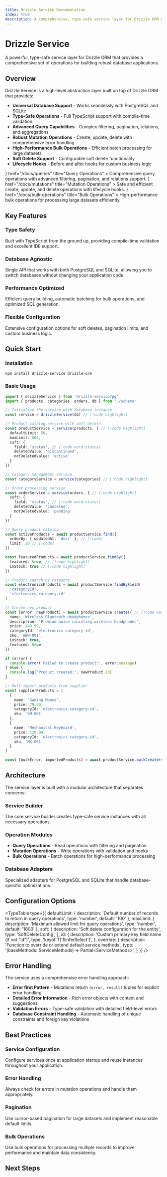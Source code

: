```yaml
---
title: Drizzle Service Documentation
index: true
description: A comprehensive, type-safe service layer for Drizzle ORM with support for PostgreSQL and SQLite, featuring advanced query capabilities, mutations, and bulk operations
---
```


# Drizzle Service

A powerful, type-safe service layer for Drizzle ORM that provides a comprehensive set of operations for building robust database applications.

## Overview

Drizzle Service is a high-level abstraction layer built on top of Drizzle ORM that provides:

- **Universal Database Support** - Works seamlessly with PostgreSQL and SQLite
- **Type-Safe Operations** - Full TypeScript support with compile-time validation
- **Advanced Query Capabilities** - Complex filtering, pagination, relations, and aggregations
- **Robust Mutation Operations** - Create, update, delete with comprehensive error handling
- **High-Performance Bulk Operations** - Efficient batch processing for large datasets
- **Soft Delete Support** - Configurable soft delete functionality
- **Lifecycle Hooks** - Before and after hooks for custom business logic

<Cards>
  <Card 
    icon={<Database />}
    href="/docs/queries" 
    title="Query Operations"
  >
    Comprehensive query operations with advanced filtering, pagination, and relations support.
  </Card>
  <Card 
    icon={<Zap />}
    href="/docs/mutations" 
    title="Mutation Operations"
  >
    Safe and efficient create, update, and delete operations with lifecycle hooks.
  </Card>
  <Card 
    icon={<Shield />}
    href="/docs/bulk-operations" 
    title="Bulk Operations"
  >
    High-performance bulk operations for processing large datasets efficiently.
  </Card>
</Cards>

## Key Features

### Type Safety
Built with TypeScript from the ground up, providing compile-time validation and excellent IDE support.

### Database Agnostic
Single API that works with both PostgreSQL and SQLite, allowing you to switch databases without changing your application code.

### Performance Optimized
Efficient query building, automatic batching for bulk operations, and optimized SQL generation.

### Flexible Configuration
Extensive configuration options for soft deletes, pagination limits, and custom business logic.

## Quick Start

### Installation

```npm
npm install drizzle-service drizzle-orm
```

### Basic Usage

```typescript title="E-commerce Product Management"
import { drizzleService } from 'drizzle-service/pg'
import { products, categories, orders, db } from './schema'

// Initialize the service with database instance
const service = drizzleService(db) // [!code highlight]

// Product catalog service with soft delete
const productService = service(products, { // [!code highlight]
  defaultLimit: 50,
  maxLimit: 500,
  soft: {
    field: 'status', // [!code word:status]
    deletedValue: 'discontinued',
    notDeletedValue: 'active'
  }
})

// Category management service
const categoryService = service(categories) // [!code highlight]

// Order processing service
const orderService = service(orders, { // [!code highlight]
  soft: {
    field: 'status', // [!code word:status]
    deletedValue: 'canceled',
    notDeletedValue: 'pending'
  }
})

// Query product catalog
const activeProducts = await productService.find({
  orderBy: { updatedAt: 'desc' }, // [!code]
  limit: 20 // [!code]
})

const featuredProducts = await productService.findBy({ 
  featured: true, // [!code highlight]
  inStock: true // [!code highlight]
})

// Product search by category
const electronicsProducts = await productService.findByField(
  'categoryId', 
  'electronics-category-id'
)

// Create new product
const [error, newProduct] = await productService.create({ // [!code word:create]
  name: 'Wireless Bluetooth Headphones',
  description: 'Premium noise-canceling wireless headphones',
  price: 149.99,
  categoryId: 'electronics-category-id',
  sku: 'WBH-001',
  inStock: true,
  featured: true
})

if (error) {
  console.error('Failed to create product:', error.message)
} else {
  console.log('Product created:', newProduct.id)
}

// Bulk import products from supplier
const supplierProducts = [
  {
    name: 'Gaming Mouse',
    price: 79.99,
    categoryId: 'electronics-category-id',
    sku: 'GM-001'
  },
  {
    name: 'Mechanical Keyboard',
    price: 129.99,
    categoryId: 'electronics-category-id', 
    sku: 'MK-001'
  }
]

const [bulkError, importedProducts] = await productService.bulkCreate(supplierProducts) // [!code word:bulkCreate]
```

## Architecture

The service layer is built with a modular architecture that separates concerns:

### Service Builder
The core service builder creates type-safe service instances with all necessary operations.

### Operation Modules
- **Query Operations** - Read operations with filtering and pagination
- **Mutation Operations** - Write operations with validation and hooks  
- **Bulk Operations** - Batch operations for high-performance processing

### Database Adapters
Specialized adapters for PostgreSQL and SQLite that handle database-specific optimizations.

## Configuration Options

<TypeTable
  type={{
    defaultLimit: {
      description: 'Default number of records to return in query operations',
      type: 'number',
      default: '100'
    },
    maxLimit: {
      description: 'Maximum allowed limit for query operations',
      type: 'number',
      default: '1000'
    },
    soft: {
      description: 'Soft delete configuration for the entity',
      type: 'SoftDeleteConfig<T>',
    },
    id: {
      description: 'Custom primary key field name (if not "id")',
      type: 'keyof T[\'$inferSelect\']',
    },
    override: {
      description: 'Function to override or extend default service methods',
      type: '(baseMethods: ServiceMethods<T>) => Partial<ServiceMethods<T>>',
    }
  }}
/>

## Error Handling

The service uses a comprehensive error handling approach:

- **Error first Pattern** - Mutations return `[error, result]` tuples for explicit error handling
- **Detailed Error Information** - Rich error objects with context and suggestions
- **Validation Errors** - Type-safe validation with detailed field-level errors
- **Database Constraint Handling** - Automatic handling of unique constraints and foreign key violations

## Best Practices

### Service Configuration
Configure services once at application startup and reuse instances throughout your application.

### Error Handling
Always check for errors in mutation operations and handle them appropriately.

### Pagination
Use cursor-based pagination for large datasets and implement reasonable default limits.

### Bulk Operations
Use bulk operations for processing multiple records to improve performance and maintain data consistency.

## Next Steps

<DocsCategory url="/queries" />

<DocsCategory url="/mutations" />

<DocsCategory url="/bulk-operations" />